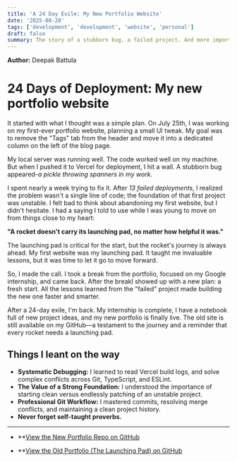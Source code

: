 ```yaml
---
title: 'A 24 Day Exile: My New Portfolio Website'
date: '2025-08-28'
tags: ['development', 'development', 'website', 'personal']
draft: false
summary: The story of a stubborn bug, a failed project. And more importantly the valuable lessons learned on the 24-day journey to build my new portfolio from scratch.
---
```


**Author:** Deepak Battula

# 24 Days of Deployment: My new portfolio website

It started with what I thought was a simple plan. On July 25th, I was working on my first-ever portfolio website, planning a small UI tweak. My goal was to remove the "Tags" tab from the header and move it into a dedicated column on the left of the blog page.

My local server was running well. The code worked well on my machine. But when I pushed it to Vercel for deployment, I hit a wall. A stubborn bug appeared-*a pickle throwing spanners in my work.*

I spent nearly a week trying to fix it. After *13 failed deployments*, I realized the problem wasn't a single line of code; the foundation of that first project was unstable. I felt bad to think about abandoning my first website, but I didn't hesitate.
I had a saying I told to use while I was young to move on from things close to my heart:

**"A rocket doesn't carry its launching pad, no matter how helpful it was."**

The launching pad is critical for the start, but the rocket's journey is always ahead. My first website was my launching pad. It taught me invaluable lessons, but it was time to let it go to move forward.

So, I made the call. I took a break from the portfolio, focused on my Google internship, and came back. After the breakI showed up with a new plan: a fresh start. All the lessons learned from the "failed" project made building the new one faster and smarter.

After a 24-day exile, I'm back. My internship is complete, I have a notebook full of new project ideas, and my new portfolio is finally live. The old site is still available on my GitHub—a testament to the journey and a reminder that every rocket needs a launching pad.

## Things I leant on the way

- **Systematic Debugging:** I learned to read Vercel build logs, and solve complex conflicts across Git, TypeScript, and ESLint.
- **The Value of a Strong Foundation:** I understood the importance of starting clean versus endlessly patching of an unstable project.
- **Professional Git Workflow:** I mastered commits, resolving merge conflicts, and maintaining a clean project history.
- **Never forget self-taught proverbs.**
 
---

* **[View the New Portfolio Repo on GitHub](https://github.com/deepakachyutha/new-portfolio)

* **[View the Old Portfolio (The Launching Pad) on GitHub](https://github.com/deepakachyutha/deepakbattula-portfolio)
